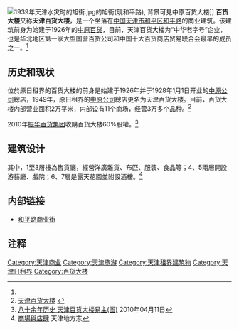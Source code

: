 {{refimprove|date=2016年10月}}
[[File:1939年天津水灾时的旭街.jpg|right]]的旭街(現和平路), 背景可見中原百货大楼]]
'''百货大楼'''又称'''天津百货大楼'''，是一个坐落在[[中国|中国]][[天津市|天津市]][[和平区_(天津市)|和平区]][[和平路_(天津)|和平路]]的商业建筑。该建筑前身为始建于1926年的[[中原百货|中原百货]]，目前，天津百货大楼为“中华老字号”企业，也是华北地区第一家大型国营百货公司和中国十大百货商店贸易联合会最早的成员之一。<ref name=history/>

== 历史和现状 ==
位於原日租界的百货大楼的前身是始建于1926年并于1928年1月1日开业的[[中原百货|中原公司]]總店，1949年，原日租界的[[中原百货|中原公司]]總店更名为天津百货大楼。目前，百货大楼内部营业面积2万平米，内部设有11个商场，经营3万多个品种。<ref name=history>[http://www1.jrj.com.cn/NewsRead/detail.asp?newsid=296997 天津百货大楼]  {{webarchive|url=https://web.archive.org/web/20160304222240/http://www1.jrj.com.cn/NewsRead/detail.asp?newsid=296997 |date=2016-03-04 }}</ref>

2010年[[振华百货集团|振华百货集团]]收購百货大楼60%股權。<ref>[http://news.sohu.com/20100411/n271432950.shtml 八十余年历史 天津百货大楼易主(图)] {{Wayback|url=http://news.sohu.com/20100411/n271432950.shtml |date=20161018230640 }} 
2010年04月11日</ref>

== 建筑设计 ==
{{fact|百货大楼的建筑风格为[[哥特式|哥特式]]风格，大楼顶部设有2座双塔式的高塔，为天津市标志性建筑之一。大楼主体为六层，顶部尖塔与楼房高度相等，全高六十多公尺，俯视[[海河|海河]]，设有垂直电梯。中原公司大楼作为当时天津第一高楼以专营高档日用百货而闻名华北，|date=2016年10月}}其中，1至3層樓為售貨廳，經營洋廣雜貨、布匹、服裝、食品等；4、5兩層開設游藝廳、戲院；6、7層是露天花園並附設酒樓。<ref name=志>[http://www.big5.tjdfz.org.cn/tjtz/zjz/scyds/ 商場與店肆] {{Wayback|url=http://www.big5.tjdfz.org.cn/tjtz/zjz/scyds/ |date=20161018211428 }} 天津地方志</ref>

== 内部链接 ==
*[[和平路_(天津)|和平路商业街]]

== 注释 ==
{{reflist}}

{{天津近代历史文化专题}}

[[Category:天津商业|Category:天津商业]]
[[Category:天津旅游|Category:天津旅游]]
[[Category:天津租界建筑物|Category:天津租界建筑物]]
[[Category:天津日租界|Category:天津日租界]]
[[Category:百货大楼|Category:百货大楼]]